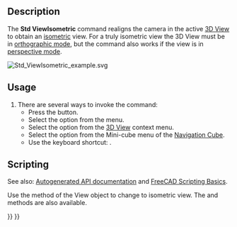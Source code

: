 <languages/>
<translate>

<!--T:11-->
{{Docnav
|[[Std_AlignToSelection|AlignToSelection]]
|[[Std_ViewDimetric|ViewDimetric]]
|[[Std_View_Menu|Std View Menu]]
|IconL=Std_AlignToSelection.svg
|IconR=Std_ViewDimetric.svg
|IconC=Freecad.svg
}}

<!--T:1-->
{{GuiCommand
|Name=Std ViewIsometric
|MenuLocation=View → Standard views → Axonometric → Isometric
|Workbenches=All
|Shortcut={{KEY|0}}
|SeeAlso=[[Std_ViewDimetric|Std ViewDimetric]], [[Std_ViewTrimetric|Std ViewTrimetric]]
}}

==Description== <!--T:2-->

<!--T:3-->
The '''Std ViewIsometric''' command realigns the camera in the active [[3D_View|3D View]] to obtain an [https://en.wikipedia.org/wiki/Isometric_projection isometric] view. For a truly isometric view the 3D View must be in [[Std_OrthographicCamera|orthographic mode]], but the command also works if the view is in [[Std_PerspectiveCamera|perspective mode]].

</translate>
[[Image:Std_ViewIsometric_example.svg]]
<translate>
<!--T:4-->
{{Caption|The [[Std_AxisCross|axis cross]] and a cube in isometric view}}

==Usage== <!--T:5-->

<!--T:6-->
# There are several ways to invoke the command:
#* Press the {{Button|[[Image:Std_ViewIsometric.svg|16px]] [[Std_ViewIsometric|Isometric]]}} button.
#* Select the {{MenuCommand|View → Standard views → Axonometric → [[Image:Std_ViewIsometric.svg|16px]] Isometric}} option from the menu.
#* Select the {{MenuCommand|Standard views → [[Image:Std_ViewIsometric.svg|16px]] Isometric}} option from the [[3D_View|3D View]] context menu.
#* Select the {{MenuCommand|[[Image:Std_ViewIsometric.svg|16px]] Isometric}} option from the Mini-cube menu of the [[Navigation_Cube|Navigation Cube]].
#* Use the keyboard shortcut: {{KEY|0}}.

==Scripting== <!--T:7-->

<!--T:8-->
See also: [https://freecad.github.io/SourceDoc/ Autogenerated API documentation] and [[FreeCAD_Scripting_Basics|FreeCAD Scripting Basics]].

<!--T:9-->
Use the {{incode|viewIsometric}} method of the View object to change to isometric view. The {{incode|viewDimetric}} and {{incode|viewTrimetric}} methods are also available.

</translate>
{{Code|code=
import FreeCADGui

view = FreeCADGui.ActiveDocument.ActiveView
view.viewIsometric()
}}
<translate>


<!--T:14-->
{{Docnav
|[[Std_AlignToSelection|AlignToSelection]]
|[[Std_ViewDimetric|ViewDimetric]]
|[[Std_View_Menu|Std View Menu]]
|IconL=Std_AlignToSelection.svg
|IconR=Std_ViewDimetric.svg
|IconC=Freecad.svg
}}

</translate>
{{Std_Base_navi{{#translation:}}}}
{{Userdocnavi{{#translation:}}}}